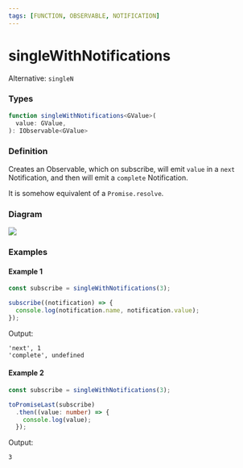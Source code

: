```yaml
---
tags: [FUNCTION, OBSERVABLE, NOTIFICATION]
---
```


# singleWithNotifications

Alternative: `singleN`

### Types

```ts
function singleWithNotifications<GValue>(
  value: GValue,
): IObservable<GValue>
```

### Definition

Creates an Observable, which on subscribe, will emit `value` in a `next` Notification,
and then will emit a `complete` Notification.

It is somehow equivalent of a `Promise.resolve`.

### Diagram

![](example-diagram.svg)

### Examples

#### Example 1

```ts
const subscribe = singleWithNotifications(3);

subscribe((notification) => {
  console.log(notification.name, notification.value);
});
```


Output:

```text
'next', 1
'complete', undefined
```

#### Example 2

```ts
const subscribe = singleWithNotifications(3);

toPromiseLast(subscribe)
  .then((value: number) => {
    console.log(value);
  });
```


Output:

```text
3
```
